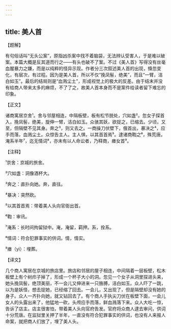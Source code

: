 ```yaml
---
---
---
```

title: 美人首
---




【题解】


有句俗话叫“无头公案”，原指凶杀案中找不着脑袋，无法辨认受害人，于是难以破案。本篇大概是反其道而行之——有头也破不了案。不过《美人首》写得没有丝毫血腥暴力之嫌，而是以纯粹的怪异示现。作者分三次叙述美人首的出现，倏忽变化，有层次，有过程。因为是美人首，所以不仅“挽凤髻，绝美”，而且“一臂，洁白如玉”。最后的结局则是“血溅尘土”，形成视觉上的极大的反差。由于结末并没有给商人带来太多的麻烦，不了了之，故美人首本身而不是案件给读者留下难忘的印象。


【正文】

诸商寓居京舍¹。舍与邻屋相连，中隔板壁，板有松节脱处，穴如盏²。忽女子探首入，挽凤髻，绝美，旋伸一臂，洁白如玉。众骇其妖，欲捉之，已缩去。少顷，又至，但隔壁不见其身。奔之³，则又去之。一商操刀伏壁下，俄首出，暴决之⁴，应手而落，血溅尘土。众惊告主人。主人惧，以其首首焉⁵。逮诸商鞫之⁶，殊荒唐。淹系半年⁷，迄无情词⁸，亦未有以人命讼者，乃释商，瘗女首⁹。

【注释】


¹京舍：京城的旅舍。

²穴如盏：洞像酒杯大。

³奔之：直扑向她。奔，直往。

⁴暴决：突然砍。

⁵以其首首焉：带着美人头向官衙出首。

⁶鞫：审讯。

⁷淹系：长时间拘留狱中。淹，淹留，羁押。系，拴系。

⁸情词：符合犯罪事实的供词。情，情实。

⁹瘗（yì）：埋葬。





【译文】


几个商人寓居在京城的旅店里。旅店和邻居的屋子相连，中间隔着一层板壁，松木板壁上有个树疖子掉了，形成一个杯子大小的洞。忽见一个女子从洞里探进头来，她头挽凤髻，绝顶美丽，不一会儿又伸进来一只胳膊，洁白如玉。众人吓了一跳，以为是妖怪，想去捉她，已经缩了回去。一会儿，又出现了，但是隔壁却没有她的身子。众人一齐扑向她，就又钻回去了。有个商人手执尖刀伏在板壁下面，一会儿女人的头露出来了，他猛地一砍，头颅应手而落，鲜血溅落下来。众人大吃一惊，告诉了店主。店主很害怕，带着美人头向官府告发。官府将众商人逮去审问，供词十分荒唐。在监狱里关押了半年，一直没有符合犯罪事实的供词，也没有人来报人命案，就把商人们放了，埋了美人头。